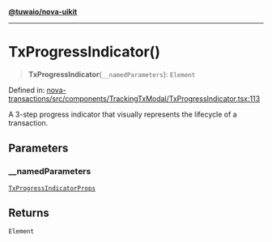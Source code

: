 [**@tuwaio/nova-uikit**](../../../README.md)

***

# TxProgressIndicator()

> **TxProgressIndicator**(`__namedParameters`): `Element`

Defined in: [nova-transactions/src/components/TrackingTxModal/TxProgressIndicator.tsx:113](https://github.com/TuwaIO/nova-uikit/blob/64ac30667ed7d561db159acf3483498501f2cd23/packages/nova-transactions/src/components/TrackingTxModal/TxProgressIndicator.tsx#L113)

A 3-step progress indicator that visually represents the lifecycle of a transaction.

## Parameters

### \_\_namedParameters

[`TxProgressIndicatorProps`](../interfaces/TxProgressIndicatorProps.md)

## Returns

`Element`
